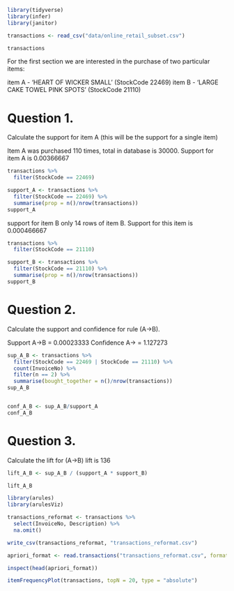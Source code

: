 ```r
library(tidyverse)
library(infer)
library(janitor)
```
```r
transactions <- read_csv("data/online_retail_subset.csv")

transactions
```
For the first section we are interested in the purchase of two particular items:

item A - ‘HEART OF WICKER SMALL’ (StockCode 22469)
item B - ‘LARGE CAKE TOWEL PINK SPOTS’ (StockCode 21110)

# Question 1.
Calculate the support for item A (this will be the support for a single item)

Item A was purchased 110 times, total in database is 30000.
Support for item A is 0.00366667
```r
transactions %>% 
  filter(StockCode == 22469)

support_A <- transactions %>% 
  filter(StockCode == 22469) %>% 
  summarise(prop = n()/nrow(transactions))
support_A
```
support for item B
only 14 rows of item B. Support for this item is 0.000466667
```r
transactions %>% 
  filter(StockCode == 21110)

support_B <- transactions %>% 
  filter(StockCode == 21110) %>% 
  summarise(prop = n()/nrow(transactions))
support_B
```
# Question 2.
Calculate the support and confidence for rule (A→B).

Support A->B = 0.00023333
Confidence A-> = 1.127273
```r
sup_A_B <- transactions %>% 
  filter(StockCode == 22469 | StockCode == 21110) %>% 
  count(InvoiceNo) %>% 
  filter(n == 2) %>% 
  summarise(bought_together = n()/nrow(transactions))
sup_A_B


conf_A_B <- sup_A_B/support_A
conf_A_B
```

# Question 3.
Calculate the lift for (A→B)
lift is 136
```r
lift_A_B <- sup_A_B / (support_A * support_B)

lift_A_B
```

```r
library(arules)
library(arulesViz)
```


```r
transactions_reformat <- transactions %>%
  select(InvoiceNo, Description) %>%
  na.omit()

write_csv(transactions_reformat, "transactions_reformat.csv")

apriori_format <- read.transactions("transactions_reformat.csv", format = "single", sep = ",", header = TRUE, cols = c("InvoiceNo", "Description"))

```

```r
inspect(head(apriori_format))
```

```r
itemFrequencyPlot(transactions, topN = 20, type = "absolute")
```

